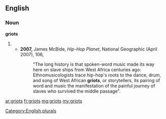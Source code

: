 ==English==

===Noun===
'''griots'''

# {{plural of|griot}}
#* '''2007,''' James McBide, ''Hip-Hop Planet'', National Geographic (April 2007), 106,
#*: "The long history is that spoken-word music made its way here on slave ships from West Africa centuries ago:  Ethnomusicologists trace hip-hop's roots to the dance, drum, and song of West African '''griots''', or storytellers, its pairing of word and music the manifestation of the painful journey of slaves who survived the middle passage".

[[Category:English plurals]]

[[ar:griots]]
[[fr:griots]]
[[mg:griots]]
[[my:griots]]